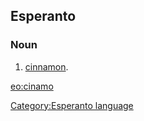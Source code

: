 ==Esperanto==
===Noun===
# [[cinnamon]].

[[eo:cinamo]]
[[Category:Esperanto language]]
{{Universala Vortaro}}